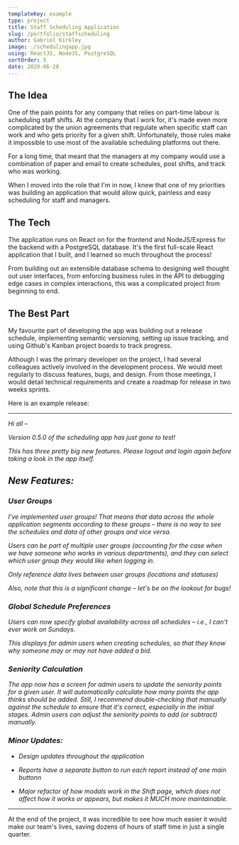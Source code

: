 ```yaml
---
templateKey: example
type: project
title: Staff Scheduling Application
slug: /portfolio/staffscheduling
author: Gabriel Kirkley
image: ./schedulingapp.jpg
using: ReactJS, NodeJS, PostgreSQL
sortOrder: 5
date: 2020-06-28
---
```


## The Idea

One of the pain points for any company that relies on part-time labour is
scheduling staff shifts. At the company that I work for, it's made even more
complicated by the union agreements that regulate when specific staff can work
and who gets priority for a given shift. Unfortunately, those rules make it
impossible to use most of the available scheduling platforms out there.

For a long time, that meant that the managers at my company would use a
combination of paper and email to create schedules, post shifts, and track who
was working.

When I moved into the role that I'm in now, I knew that one of my priorities was
building an application that would allow quick, painless and easy scheduling for
staff and managers.

## The Tech

The application runs on React on for the frontend and NodeJS/Express for the
backend with a PostgreSQL database. It's the first full-scale React application
that I built, and I learned so much throughout the process!

From building out an extensible database schema to designing well thought out
user interfaces, from enforcing business rules in the API to debugging edge
cases in complex interactions, this was a complicated project from beginning to
end.

## The Best Part

My favourite part of developing the app was building out a release schedule,
implementing semantic versioning, setting up issue tracking, and using Github's
Kanban project boards to track progress.

Although I was the primary developer on the project, I had several colleagues
actively involved in the development process. We would meet regularly to discuss
features, bugs, and design. From those meetings, I would detail technical
requirements and create a roadmap for release in two weeks sprints.

Here is an example release:

---

_Hi all –_

_Version 0.5.0 of the scheduling app has just gone to test!_

_This has three pretty big new features. Please logout and login again before
taking a look in the app itself._

## _New Features:_

### _User Groups_

_I've implemented user groups! That means that data across the whole application
segments according to these groups – there is no way to see the schedules and
data of other groups and vice versa._

_Users can be part of multiple user groups (accounting for the case when we have
someone who works in various departments), and they can select which user group
they would like when logging in._

_Only reference data lives between user groups (locations and statuses)_

_Also, note that this is a significant change – let's be on the lookout for
bugs!_

### _Global Schedule Preferences_

_Users can now specify global availability across all schedules – i.e., I can't
ever work on Sundays._

_This displays for admin users when creating schedules, so that they know why
someone may or may not have added a bid._

### _Seniority Calculation_

_The app now has a screen for admin users to update the seniority points for a
given user. It will automatically calculate how many points the app thinks
should be added. Still, I recommend double-checking that manually against the
schedule to ensure that it's correct, especially in the initial stages. Admin
users can adjust the seniority points to add (or subtract) manually._

### _Minor Updates:_

- _Design updates throughout the application_

- _Reports have a separate button to run each report instead of one main
  buttonn_

- _Major refactor of how modals work in the Shift page, which does not affect
  how it works or appears, but makes it MUCH more maintainable._

---

At the end of the project, it was incredible to see how much easier it would
make our team's lives, saving dozens of hours of staff time in just a single
quarter.
